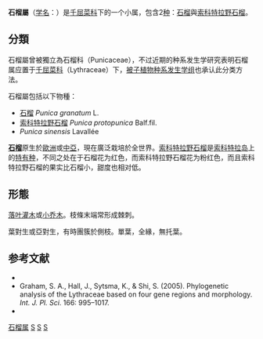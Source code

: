 {{Automatic Taxobox 
| image = Pomegranate fruit.jpg
| image_width = 240px
| image_caption = 石榴果實
| taxon=Punica
| authority=[[L.|L.]], 1753
| type_species=[[石榴|石榴]]<br>''Punica granatum''
| type_species_authority=[[L.|L.]], 1753
| subdivision_ranks = 种
| subdivision = 
*[[石榴|石榴]] ''P. granatum''
*{{nowrap|[[索科特拉野石榴|索科特拉野石榴]] ''P. protopunica''}}
| synonyms = 
* ''Granatum'' <small>St.-Lag.</small>
* ''Rhoea'' <small>St.-Lag.</small>
* ''Socotria'' <small>G.M.Levin</small>
}}

'''石榴屬'''（[[学名|学名]]：''{{lang|la|Punica}}''）是[[千屈菜科|千屈菜科]]下的一个小属，包含2[[种_(生物)|种]]：[[石榴|石榴]]與[[索科特拉野石榴|索科特拉野石榴]]。

== 分類 ==
石榴屬曾被獨立為石榴科（Punicaceae），不过近期的种系发生学研究表明石榴属应置于[[千屈菜科|千屈菜科]]（Lythraceae）下，[[被子植物种系发生学组|被子植物种系发生学组]]也承认此分类方法。

石榴屬包括以下物種：
* [[石榴|石榴]] ''Punica granatum'' L.
* [[索科特拉野石榴|索科特拉野石榴]] ''Punica protopunica'' Balf.fil.
* ''Punica sinensis'' Lavallée

'''[[石榴|石榴]]'''原生於[[歐洲|歐洲]]或[[中亞|中亞]]，現在廣泛栽培於全世界。[[索科特拉野石榴|索科特拉野石榴]]是[[索科特拉岛|索科特拉岛]]上的[[特有种|特有种]]，不同之处在于石榴花为红色，而索科特拉野石榴花为粉红色，而且索科特拉野石榴的果实比石榴小，甜度也相对低。

== 形態 ==
[[落叶|落叶]][[灌木|灌木]]或[[小乔木|小乔木]]。枝條末端常形成棘刺。

葉對生或亞對生，有時團簇於側枝。單葉，全緣，無托葉。

== 参考文献 ==
*{{cite journal|author=Graham, S. A., Thorne & Reveal|title=Validation of subfamily names in ''Lythraceae''|journal=Taxon|volume=47|issue=2|pages=435–436|url=http://links.jstor.org/sici?sici=0040-0262%28199805%2947%3A2%3C435%3AVOSNIL%3E2.0.CO%3B2-E|doi=10.2307/1223775|date=1998年5月}}
* Graham, S. A., Hall, J., Sytsma, K., & Shi, S. (2005). Phylogenetic analysis of the Lythraceae based on four gene regions and morphology. ''Int. J. Pl. Sci''. 166: 995–1017.
*{{cite journal|author=Little S. A., Stockey R. A., and Keating, R. C.|year=2004|title=''Duabanga''-like leaves from the Middle Eocene Princeton chert and comparative leaf histology of Lythraceae sensu lato|journal=American Journal of Botany|volume=91|pages=1126–1139|doi= 10.3732/ajb.91.7.1126}}
{{Taxonbar|from=Q4959355}}

[[Category:石榴属|]]
[[Category:千屈菜科|S]]
[[Category:_卡尔·林奈命名的生物分类|S]]
[[Category:_1753年描述的分类群|S]]